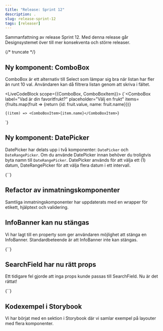 ```yaml
---
title: "Release: Sprint 12"
description: .
slug: release-sprint-12
tags: [releaser]
---
```



Sammanfattning av release Sprint 12. Med denna release går Designsystemet över till mer konsekventa och större releaser. 

{/* truncate */}

## Ny komponent: ComboBox

ComboBox är ett alternativ till Select som lämpar sig bra när listan har fler än runt 10 val. Användaren kan då filtrera listan genom att skriva i fältet.

<LiveCodeBlock scope={{ComboBox, ComboBoxItem}}>
{`<ComboBox
    label="Vad är din favoritfrukt?"
    placeholder="Välj en frukt"
    items={fruits.map(fruit => {return {id: fruit.value, name: fruit.name}})}
>
    {(item) => <ComboBoxItem>{item.name}</ComboBoxItem>}
</ComboBox>`}
</LiveCodeBlock>

## Ny komponent: DatePicker

DatePicker har delats upp i två komponenter: `DatePicker` och `DateRangePicker`. Om du använde DatePicker innan behöver du troligtvis byta namn till `DateRangePicker`. 
DatePicker används för att välja ett (1) datum, DateRangePicker för att välja flera datum i ett intervall.

<LiveCodeBlock scope={{DatePicker}}>
{`<DatePicker label="Välj datum" />`}
</LiveCodeBlock>

## Refactor av inmatningskomponenter
Samtliga inmatningskomponenter har uppdaterats med en wrapper för etikett, hjälptext och validering.

## InfoBanner kan nu stängas

Vi har lagt till en property som ger användaren möjlighet att stänga en InfoBanner. Standardbeteende är att InfoBanner inte kan stängas.

<LiveCodeBlock scope={{InfoBanner}}>
{`<InfoBanner
  dismissable
  message="Ditt formulär skickades korrekt."
  title="Tack!"
  type="success"
/>`}
</LiveCodeBlock>

## SearchField har nu rätt props
Ett tidigare fel gjorde att inga props kunde passas till SearchField. Nu är det rättat! 

<LiveCodeBlock scope={{SearchField}}>
{`<SearchField placeholder="Sök..." />`}
</LiveCodeBlock>

## Kodexempel i Storybook
Vi har börjat med en sektion i Storybook där vi samlar exempel på layouter med flera komponenter.
